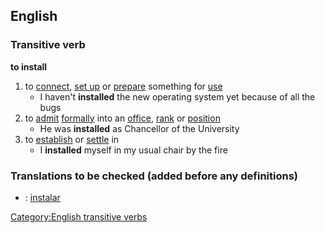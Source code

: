 ==English==
===Transitive verb===
'''to install'''
#to [[connect]], [[set up]] or [[prepare]] something for [[use]]
#* I haven't '''installed''' the new operating system yet because of all the bugs
#to [[admit]] [[formally]] into an [[office]], [[rank]] or [[position]]
#* He was '''installed''' as Chancellor of the University
#to [[establish]] or [[settle]] in
#* I '''installed''' myself in my usual chair by the fire
===Translations to be checked (added before any definitions)===
*{{pt}}: [[instalar]]
[[Category:English transitive verbs]]